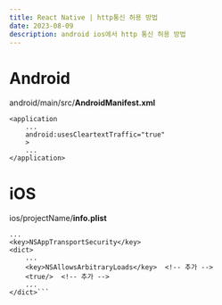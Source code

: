```yaml
---
title: React Native | http통신 허용 방법
date: 2023-08-09
description: android ios에서 http 통신 허용 방법
---
```


# Android

android/main/src/**AndroidManifest.xml**

```
<application
    ...
    android:usesCleartextTraffic="true"
    >
    ...
</application>
```

# iOS

ios/projectName/**info.plist**

````
...
<key>NSAppTransportSecurity</key>
<dict>
	...
    <key>NSAllowsArbitraryLoads</key>  <!-- 추가 -->
    <true/>  <!-- 추가 -->
    ...
</dict>```
````
